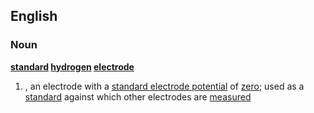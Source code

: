 ==English==
===Noun===
{{wikipedia}}
'''[[standard]] [[hydrogen]] [[electrode]]'''
#{{physics}}, {{chemistry}} an electrode with a [[standard electrode potential]] of [[zero]]; used as a [[standard]] against which other electrodes are [[measured]]